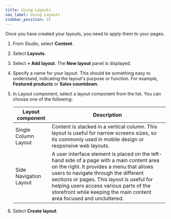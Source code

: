 ```yaml
---
title: Using Layouts
nav_label: Using Layouts
sidebar_position: 15
---
```


Once you have created your layouts, you need to apply them to your pages.

1. From Studio, select **Content**.
1. Select **Layouts**.
1. Select **+ Add layout**. The **New layout** panel is displayed.
1. Specify a name for your layout. This should be something easy to understand, indicating the layout's purpose or function. For example, **Featured products** or **Sales countdown**.
1. In Layout component, select a layout component from the list. You can choose one of the following:

    | Layout component | Description |
    | --- | --- |
    | Single Column Layout | Content is stacked in a vertical column. This layout is useful for narrow screens sizes, so its commonly used in mobile design or responsive web layouts. |
    | Side Navigation Layout | A user interface element is placed on the left-hand side of a page with a main content area on the right. It provides a menu that allows users to navigate through the different sections or pages. This layout is useful for helping users access various parts of the storefront while keeping the main content area focused and uncluttered. |

1. Select **Create layout**.



